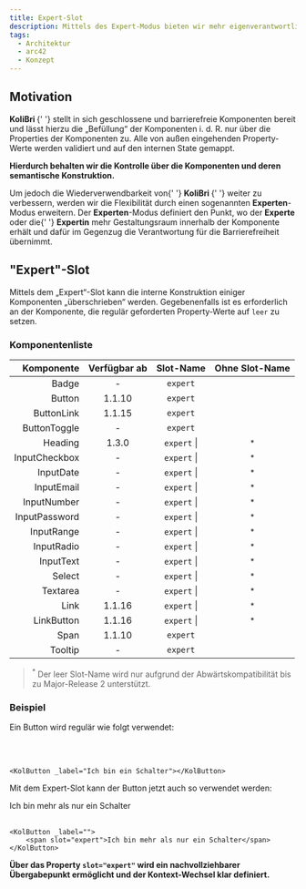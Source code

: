 ```yaml
---
title: Expert-Slot
description: Mittels des Expert-Modus bieten wir mehr eigenverantwortliche Freiheiten an.
tags:
  - Architektur
  - arc42
  - Konzept
---
```



## Motivation

<p>
	<strong>
		<kol-abbr _tooltip-align="right" _title="Komponenten-Bibliothek für die Barrierefreiheit">
			KoliBri
		</kol-abbr>
	</strong>{' '}
	stellt in sich geschlossene und barrierefreie Komponenten bereit und lässt hierzu die „Befüllung“ der Komponenten i.
	d. R. nur über die Properties der Komponenten zu. Alle von außen eingehenden Property-Werte werden validiert und auf
	den internen State gemappt.
</p>
<p>
	<kol-indented-text>
		<strong>Hierdurch behalten wir die Kontrolle über die Komponenten und deren semantische Konstruktion.</strong>
	</kol-indented-text>
</p>
<p>
	Um jedoch die Wiederverwendbarkeit von{' '}
	<strong>
		<kol-abbr _tooltip-align="right" _title="Komponenten-Bibliothek für die Barrierefreiheit">
			KoliBri
		</kol-abbr>
	</strong>{' '}
	weiter zu verbessern, werden wir die Flexibilität durch einen sogenannten <strong>Experten</strong>-Modus erweitern.
	Der <strong>Experten</strong>-Modus definiert den Punkt, wo der <strong>Experte</strong> oder die{' '}
	<strong>Expertin</strong> mehr Gestaltungsraum innerhalb der Komponente erhält und dafür im Gegenzug die Verantwortung
	für die Barrierefreiheit übernimmt.
</p>

## "Expert"-Slot

<p>
	Mittels dem „Expert“-Slot kann die interne Konstruktion einiger Komponenten „überschrieben“ werden. Gegebenenfalls ist
	es erforderlich an der Komponente, die regulär geforderten Property-Werte auf <code>leer</code> zu setzen.
</p>

### Komponentenliste

|    Komponente | Verfügbar ab |              Slot-Name               | Ohne Slot-Name |
| ------------: | :----------: | :----------------------------------: | :------------: |
|         Badge |      -       |         <code>expert</code>          |
|        Button |    1.1.10    |         <code>expert</code>          |
|    ButtonLink |    1.1.15    |         <code>expert</code>          |
|  ButtonToggle |      -       |         <code>expert</code>          |
|       Heading |    1.3.0     | <code>expert</code> \| <code></code> | <sup>\*</sup>  |
| InputCheckbox |      -       | <code>expert</code> \| <code></code> | <sup>\*</sup>  |
|     InputDate |      -       | <code>expert</code> \| <code></code> | <sup>\*</sup>  |
|    InputEmail |      -       | <code>expert</code> \| <code></code> | <sup>\*</sup>  |
|   InputNumber |      -       | <code>expert</code> \| <code></code> | <sup>\*</sup>  |
| InputPassword |      -       | <code>expert</code> \| <code></code> | <sup>\*</sup>  |
|    InputRange |      -       | <code>expert</code> \| <code></code> | <sup>\*</sup>  |
|    InputRadio |      -       | <code>expert</code> \| <code></code> | <sup>\*</sup>  |
|     InputText |      -       | <code>expert</code> \| <code></code> | <sup>\*</sup>  |
|        Select |      -       | <code>expert</code> \| <code></code> | <sup>\*</sup>  |
|      Textarea |      -       | <code>expert</code> \| <code></code> | <sup>\*</sup>  |
|          Link |    1.1.16    | <code>expert</code> \| <code></code> | <sup>\*</sup>  |
|    LinkButton |    1.1.16    | <code>expert</code> \| <code></code> | <sup>\*</sup>  |
|          Span |    1.1.10    |         <code>expert</code>          |
|       Tooltip |      -       |         <code>expert</code>          |

> <sup>*</sup> Der leer Slot-Name wird nur aufgrund der Abwärtskompatibilität bis zu Major-Release 2 unterstützt.

### Beispiel

<p>Ein Button wird regulär wie folgt verwendet:</p>

<KolButton _label="Ich bin ein Schalter"></KolButton>
<br />
<br />

```tsx
<KolButton _label="Ich bin ein Schalter"></KolButton>
```

<p>Mit dem Expert-Slot kann der Button jetzt auch so verwendet werden:</p>

<KolButton _label="">
	<span slot="expert">Ich bin mehr als nur ein Schalter</span>
</KolButton>
<br />
<br />

```tsx
<KolButton _label="">
	<span slot="expert">Ich bin mehr als nur ein Schalter</span>
</KolButton>
```

<p>
	<kol-alert _type="info">
		<strong>
			Über das Property <code>slot="expert"</code> wird ein nachvollziehbarer Übergabepunkt ermöglicht und der
			Kontext-Wechsel klar definiert.
		</strong>
	</kol-alert>
</p>

